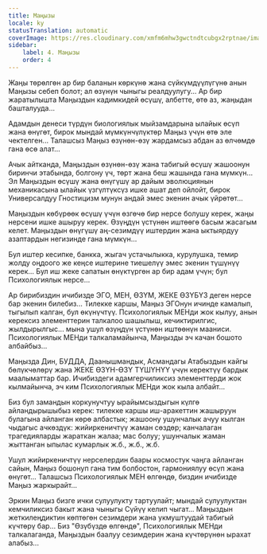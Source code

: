 ```yaml
---
title: Маңызы
locale: ky
statusTranslation: automatic
coverImage: https://res.cloudinary.com/xmfm6mhw3gwctndtcubgx2rptnae/image/upload/v1740468922/small_cover_tratado_de_psicologia_revolucionaria_a4c0dca4e0.webp
sidebar:
    label: 4. Маңызы
    order: 4
---
```

Жаңы төрөлгөн ар бир баланын көркүнө жана сүйкүмдүүлүгүнө анын Маңызы себеп болот; ал өзүнүн чыныгы реалдуулугу... Ар бир жаратылышта Маңыздын кадимкидей өсүшү, албетте, өтө аз, жаңыдан башталууда...

Адамдын денеси түрдүн биологиялык мыйзамдарына ылайык өсүп жана өнүгөт, бирок мындай мүмкүнчүлүктөр Маңыз үчүн өтө эле чектелген... Талашсыз Маңыз өзүнөн-өзү жардамсыз абдан аз өлчөмдө гана өсө алат...

Ачык айтканда, Маңыздын өзүнөн-өзү жана табигый өсүшү жашоонун биринчи этабында, болгону үч, төрт жана беш жашында гана мүмкүн... Эл Маңыздын өсүшү жана өнүгүшү ар дайым эволюциянын механикасына ылайык үзгүлтүксүз ишке ашат деп ойлойт, бирок Универсалдуу Гностицизм мунун андай эмес экенин ачык үйрөтөт...

Маңыздын көбүрөөк өсүшү үчүн өзгөчө бир нерсе болушу керек, жаңы нерсени ишке ашыруу керек. Өзүңдүн үстүнөн иштөөгө басым жасагым келет. Маңыздын өнүгүшү аң-сезимдүү иштердин жана ыктыярдуу азаптардын негизинде гана мүмкүн...

Бул иштер кесипке, банкка, жыгач устачылыкка, курулушка, темир жолду оңдоого же кеңсе иштерине тиешелүү эмес экенин түшүнүү керек... Бул иш жеке сапатын өнүктүргөн ар бир адам үчүн; бул Психологиялык нерсе...

Ар бирибиздин ичибизде ЭГО, МЕН, ӨЗҮМ, ЖЕКЕ ӨЗҮБҮЗ деген нерсе бар экенин билебиз... Тилекке каршы, Маңыз ЭГОнун ичинде камалып, тыгылып калган, бул өкүнүчтүү. Психологиялык МЕНди жок кылуу, анын керексиз элементтерин талкалоо шашылыш, кечиктирилгис, жылдырылгыс... мына ушул өзүңдүн үстүнөн иштөөнүн мааниси. Психологиялык МЕНди талкаламайынча, Маңызды эч качан бошото албайбыз...

Маңызда Дин, БУДДА, Даанышмандык, Асмандагы Атабыздын кайгы бөлүкчөлөрү жана ЖЕКЕ ӨЗҮН-ӨЗҮ ТҮШҮНҮҮ үчүн керектүү бардык маалыматтар бар. Ичибиздеги адамгерчиликсиз элементтерди жок кылмайынча, эч ким Психологиялык МЕНди жок кыла албайт...

Биз бул замандын коркунучтуу ырайымсыздыгын күлгө айландырышыбыз керек: тилекке каршы иш-аракеттин жашыруун булагына айланган көрө албастык; жашоону ушунчалык ачуу кылган чыдагыс ачкөздүк: жийиркеничтүү жаман сөздөр; канчалаган трагедияларды жараткан жалаа; мас болуу; ушунчалык жаман жыттанган ыпылас кумарлык ж.б., ж.б., ж.б.

Ушул жийиркеничтүү нерселердин баары космостук чаңга айланган сайын, Маңыз бошонуп гана тим болбостон, гармониялуу өсүп жана өнүгөт... Талашсыз Психологиялык МЕН өлгөндө, биздин ичибизде Маңыз жаркырайт...

Эркин Маңыз бизге ички сулуулукту тартуулайт; мындай сулуулуктан кемчиликсиз бакыт жана чыныгы Сүйүү келип чыгат... Маңыздын жеткилеңдиктин көптөгөн сезимдери жана укмуштуудай табигый күчтөрү бар... Биз "Өзүбүздө өлгөндө", Психологиялык МЕНди талкалаганда, Маңыздын баалуу сезимдерин жана күчтөрүнөн ырахат алабыз...


